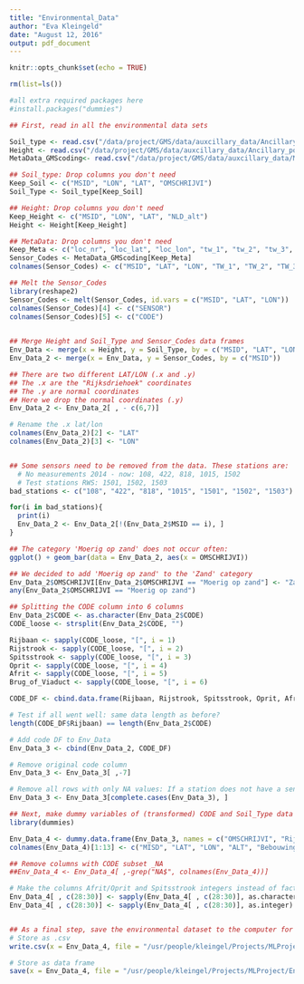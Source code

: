 ```yaml
---
title: "Environmental_Data"
author: "Eva Kleingeld"
date: "August 12, 2016"
output: pdf_document
---
```


```r
knitr::opts_chunk$set(echo = TRUE)
```

```r
rm(list=ls())

#all extra required packages here
#install.packages("dummies")

```

```r

## First, read in all the environmental data sets 

Soil_type <- read.csv("/data/project/GMS/data/auxcillary_data/Ancillary_point_data/Grondsoortenkaart_2006.txt")
Height <- read.csv("/data/project/GMS/data/auxcillary_data/Ancillary_point_data/Height_divagis.txt")
MetaData_GMScoding<- read.csv("/data/project/GMS/data/auxcillary_data/MetadataGMS/metadataGMScoding.csv", header = TRUE)

## Soil_type: Drop columns you don't need
Keep_Soil <- c("MSID", "LON", "LAT", "OMSCHRIJVI")
Soil_Type <- Soil_type[Keep_Soil]

## Height: Drop columns you don't need
Keep_Height <- c("MSID", "LON", "LAT", "NLD_alt")
Height <- Height[Keep_Height]

## MetaData: Drop columns you don't need
Keep_Meta <- c("loc_nr", "loc_lat", "loc_lon", "tw_1", "tw_2", "tw_3", "tw_4", "tw_5", "tw_6", "tw_7", "tw_8", "tw_9", "tw_10", "tw_11", "tw_12")
Sensor_Codes <- MetaData_GMScoding[Keep_Meta] 
colnames(Sensor_Codes) <- c("MSID", "LAT", "LON", "TW_1", "TW_2", "TW_3", "TW_4", "TW_5", "TW_6", "TW_7", "TW_8", "TW_9", "TW_10", "TW_11", "TW_12")

## Melt the Sensor_Codes
library(reshape2)
Sensor_Codes <- melt(Sensor_Codes, id.vars = c("MSID", "LAT", "LON"))
colnames(Sensor_Codes)[4] <- c("SENSOR")
colnames(Sensor_Codes)[5] <- c("CODE")
  

## Merge Height and Soil_Type and Sensor_Codes data frames
Env_Data <- merge(x = Height, y = Soil_Type, by = c("MSID", "LAT", "LON"))
Env_Data_2 <- merge(x = Env_Data, y = Sensor_Codes, by = c("MSID"))

## There are two different LAT/LON (.x and .y)
## The .x are the "Rijksdriehoek" coordinates
## The .y are normal coordinates
## Here we drop the normal coordinates (.y)
Env_Data_2 <- Env_Data_2[ , - c(6,7)]

# Rename the .x lat/lon
colnames(Env_Data_2)[2] <- "LAT"
colnames(Env_Data_2)[3] <- "LON"


## Some sensors need to be removed from the data. These stations are:
  # No measurements 2014 - now: 108, 422, 818, 1015, 1502
  # Test stations RWS: 1501, 1502, 1503 
bad_stations <- c("108", "422", "818", "1015", "1501", "1502", "1503")

for(i in bad_stations){
  print(i)
  Env_Data_2 <- Env_Data_2[!(Env_Data_2$MSID == i), ]
}

## The category 'Moerig op zand' does not occur often:
ggplot() + geom_bar(data = Env_Data_2, aes(x = OMSCHRIJVI))

## We decided to add 'Moerig op zand' to the 'Zand' category
Env_Data_2$OMSCHRIJVI[Env_Data_2$OMSCHRIJVI == "Moerig op zand"] <- "Zand"
any(Env_Data_2$OMSCHRIJVI == "Moerig op zand")

## Splitting the CODE column into 6 columns
Env_Data_2$CODE <- as.character(Env_Data_2$CODE)
CODE_loose <- strsplit(Env_Data_2$CODE, "")

Rijbaan <- sapply(CODE_loose, "[", i = 1)
Rijstrook <- sapply(CODE_loose, "[", i = 2)
Spitsstrook <- sapply(CODE_loose, "[", i = 3)
Oprit <- sapply(CODE_loose, "[", i = 4)
Afrit <- sapply(CODE_loose, "[", i = 5)
Brug_of_Viaduct <- sapply(CODE_loose, "[", i = 6)

CODE_DF <- cbind.data.frame(Rijbaan, Rijstrook, Spitsstrook, Oprit, Afrit, Brug_of_Viaduct)

# Test if all went well: same data length as before?
length(CODE_DF$Rijbaan) == length(Env_Data_2$CODE)

# Add code DF to Env_Data
Env_Data_3 <- cbind(Env_Data_2, CODE_DF)

# Remove original code column
Env_Data_3 <- Env_Data_3[ ,-7]

# Remove all rows with only NA values: If a station does not have a sensor, throw away row for nonexistent sensor
Env_Data_3 <- Env_Data_3[complete.cases(Env_Data_3), ]

## Next, make dummy variables of (transformed) CODE and Soil_Type data
library(dummies)

Env_Data_4 <- dummy.data.frame(Env_Data_3, names = c("OMSCHRIJVI", "Rijbaan", "Rijstrook", "Brug_of_Viaduct"), sep = "_")
colnames(Env_Data_4)[1:13] <- c("MISD", "LAT", "LON", "ALT", "Bebouwing", "Leem", "Lichte_klei", "Lichte_zavel", "Veen", "Water",   "Zand", "Zware_klei", "Zware_zavel")

## Remove columns with CODE subset _NA
##Env_Data_4 <- Env_Data_4[ ,-grep("NA$", colnames(Env_Data_4))]

# Make the columns Afrit/Oprit and Spitsstrook integers instead of factors
Env_Data_4[ , c(28:30)] <- sapply(Env_Data_4[ , c(28:30)], as.character)
Env_Data_4[ , c(28:30)] <- sapply(Env_Data_4[ , c(28:30)], as.integer)


## As a final step, save the environmental dataset to the computer for later use 
# Store as .csv
write.csv(x = Env_Data_4, file = "/usr/people/kleingel/Projects/MLProject/Env_Data.csv")

# Store as data frame
save(x = Env_Data_4, file = "/usr/people/kleingel/Projects/MLProject/Env_Data.Rda")














```